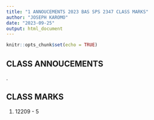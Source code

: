 ```yaml
---
title: "1 ANNOUCEMENTS 2023 BAS SPS 2347 CLASS MARKS"
author: "JOSEPH KAROMO"
date: "2023-09-25"
output: html_document
---
```


```r
knitr::opts_chunk$set(echo = TRUE)
```

## CLASS ANNOUCEMENTS
. 


## CLASS MARKS
1. 12209 - 5

